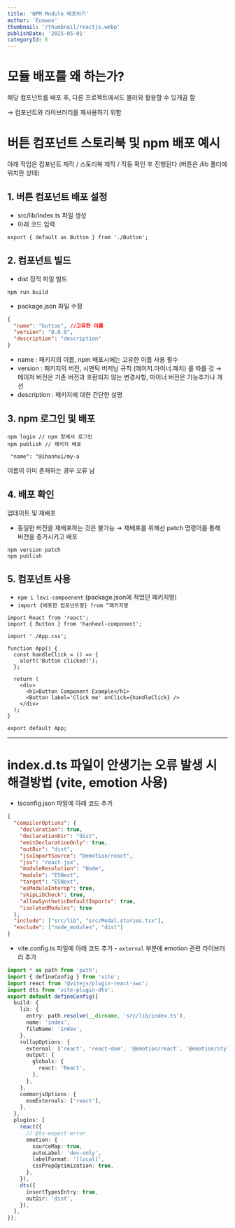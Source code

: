```yaml
---
title: 'NPM Module 배포하기'
author: 'Eunwoo'
thumbnail: '/thumbnail/reactjs.webp'
publishDate: '2025-05-01'
categoryId: 6
---
```


# 모듈 배포를 왜 하는가?

해당 컴포넌트를 배포 후, 다른 프로젝트에서도 불러와 활용할 수 있게끔 함

→ 컴포넌트와 라이브러리를 재사용하기 위함

# 버튼 컴포넌트 스토리북 및 npm 배포 예시

아래 작업은 컴포넌트 제작 / 스토리북 제작 / 작동 확인 후 진행된다 (버튼은 /lib 폴더에 위치한 상태)

## 1. 버튼 컴포넌트 배포 설정

- src/lib/index.ts 파일 생성
- 아래 코드 입력

```tsx
export { default as Button } from './Button';
```

## 2. 컴포넌트 빌드

- dist 정적 파일 빌드

```tsx
npm run build
```

- package.json 파일 수정

```json
{
  "name": "button", //고유한 이름
  "version": "0.0.0",
  "description": "description"
}
```

- name : 패키지의 이름, npm 배포시에는 고유한 이름 사용 필수
- version : 패키지의 버전, 시맨틱 버저닝 규칙 (메이저.마이너.패치) 를 따를 것
  → 메이저 버전은 기존 버전과 호환되지 않는 변경사항, 마이너 버전은 기능추가나 개선
- description : 패키지에 대한 간단한 설명

## 3. npm 로그인 및 배포

```
npm login // npm 창에서 로그인
npm publish // 패키지 배포

 "name": "@ihanhui/my-a
```

이름이 이미 존재하는 경우 오류 남

## 4. 배포 확인

업데이트 및 재배포

- 동일한 버전을 재배포하는 것은 불가능 → 재배포를 위해선 patch 명령어를 통해 버전을 증가시키고 배포

```
npm version patch
npm publish
```

## 5. 컴포넌트 사용

- `npm i levi-compoenent` (package.json에 적었던 패키지명)
- `import {배포한 컴포넌트명} from “패키지명`

```tsx
import React from 'react';
import { Button } from 'hanheel-component';

import './App.css';

function App() {
  const handleClick = () => {
    alert('Button clicked!');
  };

  return (
    <div>
      <h1>Button Component Example</h1>
      <Button label='Click me' onClick={handleClick} />
    </div>
  );
}

export default App;
```

---

# index.d.ts 파일이 안생기는 오류 발생 시 해결방법 (vite, emotion 사용)

- tsconfig.json 파일에 아래 코드 추가

```json
{
  "compilerOptions": {
    "declaration": true,
    "declarationDir": "dist",
    "emitDeclarationOnly": true,
    "outDir": "dist",
    "jsxImportSource": "@emotion/react",
    "jsx": "react-jsx",
    "moduleResolution": "Node",
    "module": "ESNext",
    "target": "ESNext",
    "esModuleInterop": true,
    "skipLibCheck": true,
    "allowSyntheticDefaultImports": true,
    "isolatedModules": true
  },
  "include": ["src/lib", "src/Modal.stories.tsx"],
  "exclude": ["node_modules", "dist"]
}
```

- vite.config.ts 파일에 아래 코드 추가 - `external` 부분에 emotion 관련 라이브러리 추가

```ts
import * as path from 'path';
import { defineConfig } from 'vite';
import react from '@vitejs/plugin-react-swc';
import dts from 'vite-plugin-dts';
export default defineConfig({
  build: {
    lib: {
      entry: path.resolve(__dirname, 'src/lib/index.ts'),
      name: 'index',
      fileName: 'index',
    },
    rollupOptions: {
      external: ['react', 'react-dom', '@emotion/react', '@emotion/styled'],
      output: {
        globals: {
          react: 'React',
        },
      },
    },
    commonjsOptions: {
      esmExternals: ['react'],
    },
  },
  plugins: [
    react({
      // @ts-expect-error
      emotion: {
        sourceMap: true,
        autoLabel: 'dev-only',
        labelFormat: '[local]',
        cssPropOptimization: true,
      },
    }),
    dts({
      insertTypesEntry: true,
      outDir: 'dist',
    }),
  ],
});
```
